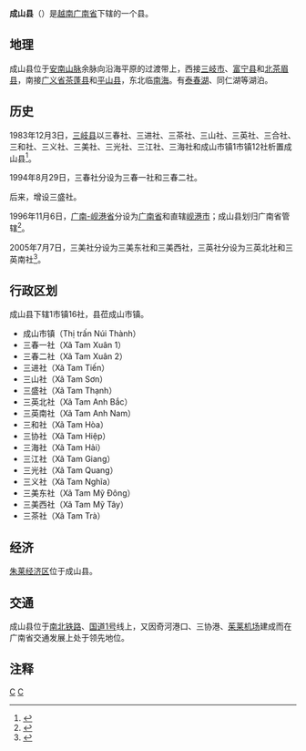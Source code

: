 {{Infobox Settlement
|name                   = 成山县
|settlement_type        = 县
|official_name          = 
|other_name             = 
|native_name            = {{lang|vi|Huyện Núi Thành}}
|nickname               = 
|motto                  = 
|image_skyline          = Xe lửa.jpg
|imagesize              = 
|image_caption          = 
|image_flag             = 
|flag_size              = 
|image_seal             = 
|seal_size              = 
|image_shield           = 
|shield_size            = 
|image_blank_emblem     = 
|blank_emblem_size      = 
|image_map              = {{Infobox mapframe|frame-width=250|zoom=10}}
|mapsize                = 
|map_caption            = 
|image_map1             = Administration map of Nui Thanh District, Quangnam Province (new).jpg
|mapsize1               = 
|map_caption1           = 成山县地图
|pushpin_map            = Vietnam
|pushpin_label_position = bottom
|pushpin_map_caption    = 成山县在越南的位置
|pushpin_map1           = 
|pushpin_label_position1= 
|pushpin_map_caption1   = 
|subdivision_type       = 国家
|subdivision_name       = {{flag|Vietnam}}
|subdivision_type1      = [[越南行政区划|省]]
|subdivision_name1      = [[广南省|广南省]]
|subdivision_type2      = 行政区划
|subdivision_name2      = 1市镇16社
|subdivision_type3      = 
|subdivision_name3      = 
|seat_type              = 县莅
|seat                   = {{link-vi|成山市镇|Núi Thành (thị trấn)}}
|government_type        = 
|leader_title           = 
|leader_name            = 
|leader_title1          = 
|leader_name1           = 
|established_title      = 
|established_date       = 
|area_magnitude         = 
|unit_pref              = 
|area_footnotes         = 
|area_total_km2         = 533.02
|area_land_km2          = 
|area_water_km2         = 
|area_water_percent     = 
|area_urban_km2         = 
|area_metro_km2         = 
|population_as_of       = 2018年
|population_footnotes   = 
|population_note        = 
|population_total       = 162050
|population_density_km2 = auto
|population_metro             = 
|population_density_metro_km2 = 
|population_urban             = 
|population_density_urban_km2 = 
|timezone               = [[越南标准时间|越南标准时间]]
|utc_offset             = +7
|elevation_footnotes    = 
|elevation_m            = 
|coor_type              = 
|coordinates            = 
|postal_code_type       = 
|postal_code            = 
|area_code              = 
|website                = [http://nuithanh.quangnam.gov.vn 成山县电子信息门户网站]
|footnotes              = 
}}
'''成山县'''（{{vie|v=Huyện Núi Thành}}）是[[越南|越南]][[广南省|广南省]]下辖的一个县。

==地理==
成山县位于[[安南山脉|安南山脉]]余脉向沿海平原的过渡带上，西接[[三岐市|三岐市]]、[[富宁县_(越南)|富宁县]]和[[北茶眉县|北茶眉县]]，南接[[广义省|广义省]][[茶蓬县|茶蓬县]]和[[平山县_(越南)|平山县]]，东北临[[南海|南海]]。有[[泰春湖|泰春湖]]、同仁湖等湖泊。

==历史==
1983年12月3日，[[三岐县|三岐县]]以三春社、三进社、三茶社、三山社、三英社、三合社、三和社、三义社、三美社、三光社、三江社、三海社和成山市镇1市镇12社析置成山县<ref>{{Cite web |url=https://thuvienphapluat.vn/van-ban/Bo-may-hanh-chinh/Quyet-dinh-144-HDBT-phan-vach-dia-gioi-huyen-Tam-Ky-tinh-Quang-Nam-Da-Nang/44776/noi-dung.aspx |title=Quyết định 144-HĐBT năm 1983 phân vạch địa giới huyện Tam Kỳ thuộc tỉnh Quảng Nam - Đà Nẵng do Hội đồng Bộ trưởng ban hành |access-date=2020-05-01 |archive-date=2020-04-01 |archive-url=https://web.archive.org/web/20200401172756/https://thuvienphapluat.vn/van-ban/Bo-may-hanh-chinh/Quyet-dinh-144-HDBT-phan-vach-dia-gioi-huyen-Tam-Ky-tinh-Quang-Nam-Da-Nang/44776/noi-dung.aspx |dead-url=no }}</ref>。

1994年8月29日，三春社分设为三春一社和三春二社。

后来，增设三盛社。

1996年11月6日，[[广南-岘港省|广南-岘港省]]分设为[[广南省|广南省]]和直辖[[岘港市|岘港市]]；成山县划归广南省管辖<ref>{{Cite web |url=https://thuvienphapluat.vn/van-ban/Bo-may-hanh-chinh/Nghi-quyet-chia-va-dieu-chinh-dia-gioi-hanh-chinh-tinh-40091.aspx |title=Nghị quyết về việc chia và điều chỉnh địa giới hành chính một số tỉnh do Quốc Hội ban hành |access-date=2020-05-01 |archive-date=2017-08-30 |archive-url=https://web.archive.org/web/20170830234714/https://thuvienphapluat.vn/van-ban/Bo-may-hanh-chinh/Nghi-quyet-chia-va-dieu-chinh-dia-gioi-hanh-chinh-tinh-40091.aspx |dead-url=no }}</ref>。

2005年7月7日，三美社分设为三美东社和三美西社，三英社分设为三英北社和三英南社<ref>{{Cite web |url=https://thuvienphapluat.vn/van-ban/Bat-dong-san/Nghi-dinh-85-2005-ND-CP-thanh-lap-xa-thuoc-huyen-Nui-Thanh-Dien-Ban-tinh-Quang-Nam-9281.aspx |title=Nghị định 85/2005/NĐ-CP về việc thành lập xã thuộc huyện Núi Thành và Điện Bàn, tỉnh Quảng Nam |access-date=2020-05-01 |archive-date=2020-08-21 |archive-url=https://web.archive.org/web/20200821043044/https://thuvienphapluat.vn/van-ban/Bat-dong-san/Nghi-dinh-85-2005-ND-CP-thanh-lap-xa-thuoc-huyen-Nui-Thanh-Dien-Ban-tinh-Quang-Nam-9281.aspx |dead-url=no }}</ref>。

==行政区划==
成山县下辖1市镇16社，县莅成山市镇。
*成山市镇（Thị trấn Núi Thành）
*三春一社（Xã Tam Xuân 1）
*三春二社（Xã Tam Xuân 2）
*三进社（Xã Tam Tiến）
*三山社（Xã Tam Sơn）
*三盛社（Xã Tam Thạnh）
*三英北社（Xã Tam Anh Bắc）
*三英南社（Xã Tam Anh Nam）
*三和社（Xã Tam Hòa）
*三协社（Xã Tam Hiệp）
*三海社（Xã Tam Hải）
*三江社（Xã Tam Giang）
*三光社（Xã Tam Quang）
*三义社（Xã Tam Nghĩa）
*三美东社（Xã Tam Mỹ Đông）
*三美西社（Xã Tam Mỹ Tây）
*三茶社（Xã Tam Trà）

==经济==
[[朱莱经济区|朱莱经济区]]位于成山县。

==交通==
成山县位于[[南北铁路_(越南)|南北铁路]]、[[国道1号_(越南)|国道1号]]线上，又因奇河港口、三协港、[[茱莱机场|茱莱机场]]建成而在广南省交通发展上处于领先地位。

==注释==
{{reflist}}
{{广南省行政区划}}
{{越南南中部之县市镇区域划分}}

[[Category:越南县份|C]]
[[Category:广南省|C]]